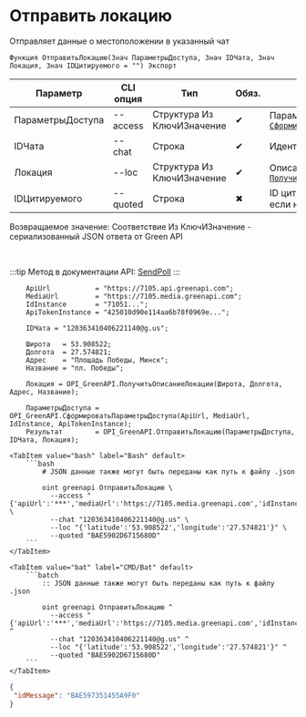﻿---
sidebar_position: 5
description: Отправить локацию и другие функции для работы с Green API в Открытом пакете интеграций - бесплатной open-source библиотеке интеграций для 1С:Предприятие 8, OneScript и CLI
keywords: [1C, 1С, 1С:Предприятие, 1С:Предприятие 8.3, API, Интеграция, Сервисы, Обмен, OneScript, CLI, Green API]
---


# Отправить локацию
 Отправляет данные о местоположении в указанный чат



`Функция ОтправитьЛокацию(Знач ПараметрыДоступа, Знач IDЧата, Знач Локация, Знач IDЦитируемого = "") Экспорт`

  | Параметр | CLI опция | Тип | Обяз. | Назначение |
  |-|-|-|-|-|
  | ПараметрыДоступа | --access | Структура Из КлючИЗначение | &#x2714; | Параметры доступа. См. [`СформироватьПараметрыДоступа`](/docs/GreenAPI/Account/Form-access-parameters) |
  | IDЧата | --chat | Строка | &#x2714; | Идентификатор чата |
  | Локация | --loc | Структура Из КлючИЗначение | &#x2714; | Описание локации. См. [`ПолучитьОписаниеЛокации`](/docs/GreenAPI/Message-sending/Get-location-description) |
  | IDЦитируемого | --quoted | Строка | &#x2716; | ID цитируемого сообщения, если необходимо |

  
  Возвращаемое значение:   Соответствие Из КлючИЗначение - сериализованный JSON ответа от Green API

<br/>

:::tip
Метод в документации API: [SendPoll](https://green-api.com/docs/api/sending/SendPoll/)
:::
<br/>


```bsl title="Пример использования для 1С:Предприятие/OneScript"
    ApiUrl           = "https://7105.api.greenapi.com";
    MediaUrl         = "https://7105.media.greenapi.com";
    IdInstance       = "71051...";
    ApiTokenInstance = "425010d90e114aa6b78f0969e...";

    IDЧата = "120363410406221140@g.us";

    Широта   = 53.908522;
    Долгота  = 27.574821;
    Адрес    = "Площадь Победы, Минск";
    Название = "пл. Победы";

    Локация = OPI_GreenAPI.ПолучитьОписаниеЛокации(Широта, Долгота, Адрес, Название);

    ПараметрыДоступа = OPI_GreenAPI.СформироватьПараметрыДоступа(ApiUrl, MediaUrl, IdInstance, ApiTokenInstance);
    Результат        = OPI_GreenAPI.ОтправитьЛокацию(ПараметрыДоступа, IDЧата, Локация);
```
    

 <Tabs>
  
    <TabItem value="bash" label="Bash" default>
        ```bash
            # JSON данные также могут быть переданы как путь к файлу .json
            
            oint greenapi ОтправитьЛокацию \
              --access "{'apiUrl':'***','mediaUrl':'https://7105.media.greenapi.com','idInstance':'7105187566','apiTokenInstance':'***'}" \
              --chat "120363410406221140@g.us" \
              --loc "{'latitude':'53.908522','longitude':'27.574821'}" \
              --quoted "BAE5902D6715680D"
        ```
    </TabItem>
  
    <TabItem value="bat" label="CMD/Bat" default>
        ```batch
            :: JSON данные также могут быть переданы как путь к файлу .json
            
            oint greenapi ОтправитьЛокацию ^
              --access "{'apiUrl':'***','mediaUrl':'https://7105.media.greenapi.com','idInstance':'7105187566','apiTokenInstance':'***'}" ^
              --chat "120363410406221140@g.us" ^
              --loc "{'latitude':'53.908522','longitude':'27.574821'}" ^
              --quoted "BAE5902D6715680D"
        ```
    </TabItem>
</Tabs>


```json title="Результат"
{
 "idMessage": "BAE597351455A9F0"
}
```
